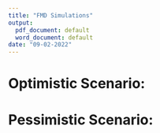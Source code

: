 ```yaml
---
title: "FMD Simulations"
output:
  pdf_document: default
  word_document: default
date: "09-02-2022"
---
```


<!-- 1. Japan lifted it's ban on the importation of US beef nearly 2 years after BSE in the US. -->
<!-- 2. December 2005, Japan agreed to remove the restriction on importing US beef. However, in January imports stopped again because inspectors found banned cattle parts in a veal shipment from the U.S. -->
<!-- 3. South Korea resumed U.S. beef imports in July 2008.  -->
<!-- 4. China lifted it's ban in 2016 -->

# Optimistic Scenario:\newline

\begin{itemize}
\item Year1: $5\%$ decline in domestic demand and exports are banned
\item Year2: Domestic demand is back up and exports are banned
\item Year3: Everything goes back to pre FMD 
\end{itemize}

\begin{figure}
  \includegraphics[width=1.1\linewidth]{FMD-SimulationPlots/09-02/PsOPT.png}
  \caption{Fed cattle price}
\end{figure}

\begin{figure}
  \includegraphics[width=1.1\linewidth]{FMD-SimulationPlots/09-02/PcOPT.png}
  \caption{Cull cow price}
\end{figure}

\begin{figure}
  \includegraphics[width=1.1\linewidth]{FMD-SimulationPlots/09-02/TotSupplyOPTDOM.png}
  \caption{Total Supply - After adjusting for exports and imports}
\end{figure}

\begin{figure}
  \includegraphics[width=1.1\linewidth]{FMD-SimulationPlots/09-02/SlSupplyOPTDOM.png}
  \caption{Fed Cattle Supply - After adjusting for exports and imports}
\end{figure}

\begin{figure}
  \includegraphics[width=1.1\linewidth]{FMD-SimulationPlots/09-02/ClSupplyOPTDOM.png}
  \caption{Cull cow supply - After adjusting for exports and imports}
\end{figure}

\begin{figure}
  \includegraphics[width=1.1\linewidth]{FMD-SimulationPlots/09-02/ShareOPT.png}
  \caption{Share}
\end{figure}

\begin{figure}
  \includegraphics[width=1.1\linewidth]{FMD-SimulationPlots/09-02/DemQuantityOPTDOM.png}
  \caption{Demand(Quantity)}
\end{figure}

\begin{figure}
  \includegraphics[width=1.1\linewidth]{FMD-SimulationPlots/09-02/DemandDollarsOPTDOM.png}
  \caption{Demand(Dollars) - Optimistic}
\end{figure}

\begin{figure}
  \includegraphics[width=8in]{FMD-SimulationPlots/09-02/OPT_INV_5.pdf}
  \caption{Inventory distribution under $5\%$ percent depopulation}
\end{figure}

\begin{figure}
  \includegraphics[width=8in]{FMD-SimulationPlots/09-02/OPT_INV_10.pdf}
  \caption{Inventory distribution under $10\%$ percent depopulation}
\end{figure}


\begin{figure}
  \includegraphics[width=8in]{FMD-SimulationPlots/09-02/OPT_TRADE_5.pdf}
  \caption{Imports and Exports under $5\%$ percent depopulation}
\end{figure}

\begin{figure}
  \includegraphics[width=8in]{FMD-SimulationPlots/09-02/OPT_TRADE_10.pdf}
  \caption{Imports and Exports under $10\%$ percent depopulation}
\end{figure}

\clearpage

# Pessimistic Scenario:\newline

\begin{itemize}
\item Year1: $5\%$ decline in domestic demand and exports are banned
\item Year2: $5\%$ decline in domestic demand and exports are banned
\item Year3: $5\%$ decline in domestic demand and exports are banned
\item Year4: Domestic demand goes back up, exports are still banned
\item Year5: Exports are still banned
\item Year6: Export band is lifted and everything goes back to pre FMD
\end{itemize}

\begin{figure}
  \includegraphics[width=1.1\linewidth]{FMD-SimulationPlots/09-02/PsPES.png}
  \caption{Fed cattle price}
\end{figure}

\begin{figure}
  \includegraphics[width=1.1\linewidth]{FMD-SimulationPlots/09-02/PcPES.png}
  \caption{Cull cow price}
\end{figure}

\begin{figure}
  \includegraphics[width=1.1\linewidth]{FMD-SimulationPlots/09-02/TotSupplyPESDOM.png}
  \caption{Total Supply - After adjusting for exports and imports}
\end{figure}

\begin{figure}
  \includegraphics[width=1.1\linewidth]{FMD-SimulationPlots/09-02/SlSupplyPESDom.png}
  \caption{Fed Cattle Supply - After adjusting for exports and imports}
\end{figure}

\begin{figure}
  \includegraphics[width=1.1\linewidth]{FMD-SimulationPlots/09-02/ClSupplyPESDOM.png}
  \caption{Cull cow supply - After adjusting for exports and imports}
\end{figure}

\begin{figure}
  \includegraphics[width=1.1\linewidth]{FMD-SimulationPlots/09-02/SharePES.png}
  \caption{Share}
\end{figure}

\begin{figure}
  \includegraphics[width=1.1\linewidth]{FMD-SimulationPlots/09-02/DemQuantityPES.png}
  \caption{Demand(Quantity)}
\end{figure} 

\begin{figure}
  \includegraphics[width=1.1\linewidth]{FMD-SimulationPlots/09-02/DemDollarsPES.png}
  \caption{Demand(Dollars) - Pessimistic}
\end{figure}


\begin{figure}
  \includegraphics[width=8in]{FMD-SimulationPlots/09-02/PES_INV_5.pdf}
  \caption{Inventory distribution under $5\%$ percent depopulation}
\end{figure}

\begin{figure}
  \includegraphics[width=8in]{FMD-SimulationPlots/09-02/PES_INV_10.pdf}
  \caption{Inventory distribution under $10\%$ percent depopulation}
\end{figure}


\begin{figure}
  \includegraphics[width=8in]{FMD-SimulationPlots/09-02/PES_TRADE_5.pdf}
  \caption{Imports and Exports under $5\%$ percent depopulation}
\end{figure}

\begin{figure}
  \includegraphics[width=8in]{FMD-SimulationPlots/09-02/PES_TRADE_10.pdf}
  \caption{Imports and Exports under $10\%$ percent depopulation}
\end{figure}

















